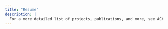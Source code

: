 ```yaml
---
title: "Resume"
description: |
  For a more detailed list of projects, publications, and more, see ACADEMIC CV
---
```






